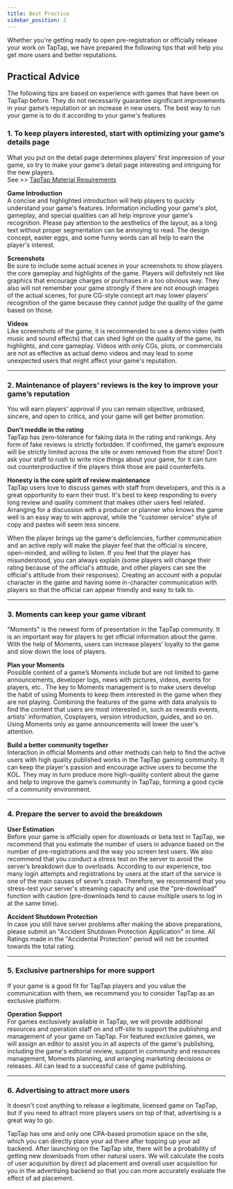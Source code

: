 ```yaml
---
title: Best Practice
sidebar_position: 2
---
```


Whether you're getting ready to open pre-registration or officially release your work on TapTap, we have prepared the following tips that will help you get more users and better reputations.  

## **Practical Advice**  

The following tips are based on experience with games that have been on TapTap before. They do not necessarily guarantee significant improvements in your game’s reputation or an increase in new users. The best way to run your game is to do it according to your game's features  
  

### **1. To keep players interested, start with optimizing your game’s details page**  

What you put on the detail page determines players’ first impression of your game, so try to make your game's detail page interesting and intriguing for the new players.  
See  >>  [TapTap Material Requirements](https://www.taptap.cn/developer/help_docs/7?id=42)  

**<Blue>Game Introduction</Blue>**  
A concise and highlighted introduction will help players to quickly understand your game's features. Information including your game's plot, gameplay, and special qualities can all help improve your game's recognition. Please pay attention to the aesthetics of the layout, as a long text without proper segmentation can be annoying to read. The design concept, easter eggs, and some funny words can all help to earn the player's interest.   

**<Blue>Screenshots</Blue>**  
Be sure to include some actual scenes in your screenshots to show players the core gameplay and highlights of the game. Players will definitely not like graphics that encourage charges or purchases in a too obvious way. They also will not remember your game strongly if there are not enough images of the actual scenes, for pure CG-style concept art may lower players’ recognition of the game because they cannot judge the quality of the game based on those.  

**<Blue>Videos</Blue>**  
Like screenshots of the game, it is recommended to use a demo video (with music and sound effects) that can shed light on the quality of the game, its highlights, and core gameplay. Videos with only CGs, plots, or commercials are not as effective as actual demo videos and may lead to some unexpected users that might affect your game's reputation.  
   

---


### **2. Maintenance of players’ reviews is the key to improve your game’s reputation**

You will earn players’ approval if you can remain objective, unbiased, sincere, and open to critics, and your game will get better promotion.  

**<Blue>Don't meddle in the rating</Blue>**  
 TapTap has zero-tolerance for faking data in the rating and rankings. Any form of fake reviews is strictly forbidden. If confirmed, the game’s exposure will be strictly limited across the site or even removed from the store! Don't ask your staff to rush to write nice things about your game, for it can turn out counterproductive if the players think those are paid counterfeits.  

**<Blue>Honesty is the core spirit of review maintenance</Blue>**  
TapTap users love to discuss games with staff from developers, and this is a great opportunity to earn their trust. It's best to keep responding to every long review and quality comment that makes other users feel related. Arranging for a discussion with a producer or planner who knows the game well is an easy way to win approval, while the "customer service" style of copy and pastes will seem less sincere.  

When the player brings up the game's deficiencies, further communication and an active reply will make the player feel that the official is sincere, open-minded, and willing to listen. If you feel that the player has misunderstood, you can always explain (some players will change their rating because of the official's attitude, and other players can see the official's attitude from their responses). Creating an account with a popular character in the game and having some in-character communication with players so that the official can appear friendly and easy to talk to.  
  

---

### **3. Moments can keep your game vibrant**

"Moments" is the newest form of presentation in the TapTap community. It is an important way for players to get official information about the game. With the help of Moments, users can increase players’ loyalty to the game and slow down the loss of players.  

**<Blue>Plan your Moments</Blue>**  
Possible content of a game’s Moments include but are not limited to game announcements, developer logs, news with pictures, videos, events for players, etc.. The key to Moments management is to make users develop the habit of using Moments to keep them interested in the game when they are not playing. Combining the features of the game with data analysis to find the content that users are most interested in, such as rewards events, artists' information, Cosplayers, version introduction, guides, and so on. Using Moments only as game announcements will lower the user's attention.  

**<Blue>Build a better community together</Blue>**  
Interaction in official Moments and other methods can help to find the active users with high quality published works in the TapTap gaming community. It can keep the player's passion and encourage active users to become the KOL. They may in turn produce more high-quality content about the game and help to improve the game’s community in TapTap, forming a good cycle of a community environment.  
  

---

### **4. Prepare the server to avoid the breakdown**  

**<Blue>User Estimation</Blue>**  
Before your game is officially open for downloads or beta test in TapTap, we recommend that you estimate the number of users in advance based on the number of pre-registrations and the way you screen test users. We also recommend that you conduct a stress test on the server to avoid the server’s breakdown due to overloads. According to our experience, too many login attempts and registrations by users at the start of the service is one of the main causes of sever’s crash. Therefore, we recommend that you stress-test your server's streaming capacity and use the "pre-download" function with caution (pre-downloads tend to cause multiple users to log in at the same time).  

**<Blue>Accident Shutdown Protection</Blue>**  
In case you still have server problems after making the above preparations, please submit an "Accident Shutdown Protection Application" in time. All Ratings made in the "Accidental Protection" period will not be counted towards the total rating.  
  

---

### **5. Exclusive partnerships for more support**  

If your game is a good fit for TapTap players and you value the communication with them, we recommend you to consider TapTap as an exclusive platform.  

**<Blue>Operation Support</Blue>**  
For games exclusively available in TapTap, we will provide additional resources and operation staff on and off-site to support the publishing and management of your game on TapTap. For featured exclusive games, we will assign an editor to assist you in all aspects of the game's publishing, including the game's editorial review, support in community and resources management, Moments planning, and arranging marketing decisions or releases. All can lead to a successful case of game publishing.  
  

---

### **6. Advertising to attract more users**

It doesn't cost anything to release a legitimate, licensed game on TapTap, but if you need to attract more players users on top of that, advertising is a great way to go.  

TapTap has one and only one CPA-based promotion space on the site, which you can directly place your ad there after topping up your ad backend. After launching on the TapTap site, there will be a probability of getting new downloads from other natural users. We will calculate the costs of user acquisition by direct ad placement and overall user acquisition for you in the advertising backend so that you can more accurately evaluate the effect of ad placement.  
